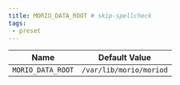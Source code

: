 ```yaml
---
title: MORIO_DATA_ROOT # skip-spellcheck
tags:
 - preset
---
```





<!-- MORIO_AUTO_GENERATED_CONTENT_STARTS - Manual changes made below will be overwritten skip-spellcheck -->
| Name | Default Value |
|------|---------------|
| `MORIO_DATA_ROOT` | `/var/lib/morio/moriod` |
<!-- MORIO_AUTO_GENERATED_CONTENT_ENDS - Manual changes made above will be overwritten skip-spellcheck -->
